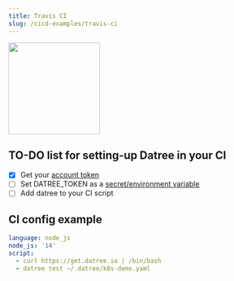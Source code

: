 ```yaml
---
title: Travis CI
slug: /cicd-examples/travis-ci
---
```


<img src='/img/cicd/2.png' alt='' width='180px' />

## TO-DO list for setting-up Datree in your CI

- [x] Get your [account token](/dashboard/account-token)
- [ ] Set DATREE_TOKEN as a [secret/environment variable](https://docs.travis-ci.com/user/environment-variables/#defining-variables-in-repository-settings)
- [ ] Add datree to your CI script&#x20;

## CI config example

```yaml
language: node_js
node_js: '14'
script:
  - curl https://get.datree.io | /bin/bash
  - datree test ~/.datree/k8s-demo.yaml
```
